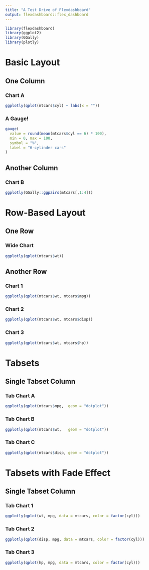 ```yaml
---
title: "A Test Drive of Flexdashboard"
output: flexdashboard::flex_dashboard
---
```


```r
library(flexdashboard)
library(ggplot2)
library(GGally)
library(plotly)
```

Basic Layout
==============

One Column {data-width=200}
--------------

### Chart A

```r
ggplotly(qplot(mtcars$cyl) + labs(x = ""))
```

### A Gauge!

```r
gauge(
  value = round(mean(mtcars$cyl == 6) * 100),
  min = 0, max = 100,
  symbol = "%",
  label = "6-cylinder cars"
)
```


Another Column
--------------

### Chart B

```r
ggplotly(GGally::ggpairs(mtcars[,1:4]))
```


Row-Based Layout {data-orientation=rows}
==============

One Row
--------------

### Wide Chart

```r
ggplotly(qplot(mtcars$wt))
```

Another Row
--------------

### Chart 1

```r
ggplotly(qplot(mtcars$wt, mtcars$mpg))
```


### Chart 2

```r
ggplotly(qplot(mtcars$wt, mtcars$disp))
```
 
### Chart 3

```r
ggplotly(qplot(mtcars$wt, mtcars$hp))
```


Tabsets {data-navmenu='More Complex Layouts'}
==============

Single Tabset Column {.tabset}
--------------

### Tab Chart A

```r
ggplotly(qplot(mtcars$mpg,  geom = "dotplot"))
```

### Tab Chart B

```r
ggplotly(qplot(mtcars$wt,   geom = "dotplot"))
```

### Tab Chart C
```r
ggplotly(qplot(mtcars$disp, geom = "dotplot"))
```


Tabsets with Fade Effect {data-navmenu='More Complex Layouts'}
==============

Single Tabset Column {.tabset .tabset-fade}
--------------

### Tab Chart 1

```r
ggplotly(qplot(wt, mpg, data = mtcars, color = factor(cyl)))
```

### Tab Chart 2

```r
ggplotly(qplot(disp, mpg, data = mtcars, color = factor(cyl)))
```

### Tab Chart 3
```r
ggplotly(qplot(hp, mpg, data = mtcars, color = factor(cyl)))
```

